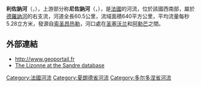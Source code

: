 {{noteTA
|G1=法国地名
|G2=单位
}}
{{Infobox river
  | name              = 利佐讷河
  | native_name       = Lizonne
  | image             = Lizonne Édon La Rochebeaucourt aval.JPG
  | image_caption     = 流经[[孔比耶|孔比耶]]（左）与[[拉罗什博库尔和阿让蒂讷|拉罗什博库尔和阿让蒂讷]]（右）之间的利佐讷河
  | map               = Lizonne (affluent de la Dronne) OSM.png
  | map_caption       = 利佐讷河流域图
  | source1_location  = [[索圣昂热勒|索圣昂热勒]]
  | source1_coordinates= {{coord|45|29|00|N|00|40|07|E}}
  | mouth_location    = [[德羅訥河|德羅訥河]]
  | mouth_coordinates = {{coord|45|17|22|N|00|15|09|E|display=inline,title}}
  | progression       = {{RDronne}}
  | subdivision_type1 = [[世界政區索引|国家]]
  | subdivision_name1 = {{FR}}
  | length            = {{convert|60.5|km|mi|abbr=on}}
  | source1_elevation = {{convert|200|m|ft|abbr=on}}
  | mouth_elevation   = {{convert|48|m|ft|abbr=on}}
  | discharge1_avg    = {{convert|5.28|m3/s|cuft/s|abbr=on}}
  | basin_size        = {{convert|640|km2|sqmi|abbr=on}}
}}
'''利佐訥河'''（{{lang-fr|Lizonne}}，{{IPA-fr|lizɔn}}），上游部分称'''尼佐訥河'''（{{lang|fr|Nizonne}}，{{IPA-fr|nizɔn|}}），是[[法國|法國]]的河流，位於該國西南部，屬於[[德羅訥河|德羅訥河]]的右支流，河道全長60.5公里，流域面積640平方公里，平均流量每秒5.28立方米，發源自[[索圣昂热勒|索圣昂热勒]]，河口處在[[圣塞沃兰|圣塞沃兰]]和[[阿勒芒_(多尔多涅省)|阿勒芒]]之間。

==外部連結==
*http://www.geoportail.fr{{Wayback|url=http://www.geoportail.fr/ |date=20101215171356 }}
*[http://sandre.eaufrance.fr/app/chainage/courdo/htm/P72-0400.php?cg=P72-0400 The Lizonne at the Sandre database]{{Wayback|url=http://sandre.eaufrance.fr/app/chainage/courdo/htm/P72-0400.php?cg=P72-0400 |date=20070926220121 }}

{{France-geo-stub}}
[[Category:法國河流|Category:法國河流]]
[[Category:夏朗德省河流|Category:夏朗德省河流]]
[[Category:多尔多涅省河流|Category:多尔多涅省河流]]